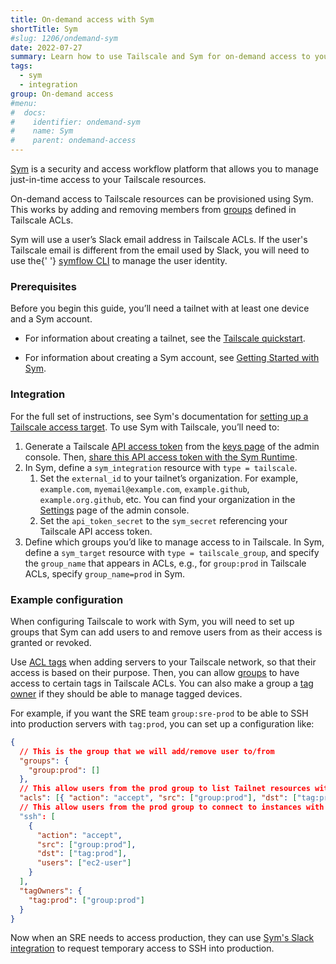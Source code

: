 ```yaml
---
title: On-demand access with Sym
shortTitle: Sym
#slug: 1206/ondemand-sym
date: 2022-07-27
summary: Learn how to use Tailscale and Sym for on-demand access to your Tailscale network.
tags:
  - sym
  - integration
group: On-demand access
#menu:
#  docs:
#    identifier: ondemand-sym
#    name: Sym
#    parent: ondemand-access
---
```


[Sym][sym] is a security and access workflow platform that allows you to manage just-in-time access to your Tailscale resources.

On-demand access to Tailscale resources can be provisioned using Sym. This works by adding and removing members from [groups][groups] defined in Tailscale ACLs.

<Note>
  Sym will use a user’s Slack email address in Tailscale ACLs. If the user's Tailscale email is
  different from the email used by Slack, you will need to use the{' '}
  <a href="https://docs.symops.com/docs/manage-users#update-identity">symflow CLI</a> to manage the
  user identity.
</Note>

### Prerequisites

Before you begin this guide, you’ll need a tailnet with at least one device and a Sym account.

- For information about creating a tailnet, see the [Tailscale quickstart][tailscale-quickstart].

- For information about creating a Sym account, see [Getting Started with Sym][sym-start].

### Integration

For the full set of instructions, see Sym's documentation for [setting up a Tailscale access target][sym-deploy]. To use Sym with Tailscale, you’ll need to:

1. Generate a Tailscale [API access token][access-token] from the [keys page][keys-page] of the admin console. Then, [share this API access token with the Sym Runtime][sym-secrets].
1. In Sym, define a `sym_integration` resource with `type = tailscale`.
   1. Set the `external_id` to your tailnet’s organization. For example, `example.com`, `myemail@example.com`, `example.github`,
      `example.org.github`, etc. You can find your organization in the [Settings][settings] page of the admin console.
   1. Set the `api_token_secret` to the `sym_secret` referencing your Tailscale API access token.
1. Define which groups you’d like to manage access to in Tailscale. In Sym, define a `sym_target`
   resource with `type = tailscale_group`, and specify the `group_name` that appears in ACLs, e.g., for
   `group:prod` in Tailscale ACLs, specify `group_name=prod` in Sym.

### Example configuration

When configuring Tailscale to work with Sym, you will need to set up groups that Sym can add users to and
remove users from as their access is granted or revoked.

Use [ACL tags][acl-tags] when adding servers to your Tailscale network, so that their access is based on their
purpose. Then, you can allow [groups][groups] to have access to certain tags in Tailscale ACLs. You can also make a
group a [tag owner][tag-owner] if they should be able to manage tagged devices.

For example, if you want the SRE team `group:sre-prod` to be able to SSH into production servers with `tag:prod`,
you can set up a configuration like:

```json
{
  // This is the group that we will add/remove user to/from
  "groups": {
    "group:prod": []
  },
  // This allow users from the prod group to list Tailnet resources with the "tag:prod".
  "acls": [{ "action": "accept", "src": ["group:prod"], "dst": ["tag:prod:*"] }],
  // This allow users from the prod group to connect to instances with the `tag:prod`
  "ssh": [
    {
      "action": "accept",
      "src": ["group:prod"],
      "dst": ["tag:prod"],
      "users": ["ec2-user"]
    }
  ],
  "tagOwners": {
    "tag:prod": ["group:prod"]
  }
}
```

Now when an SRE needs to access production, they can use [Sym's Slack integration][sym-overview] to request temporary access to SSH into production.

[acl-tags]: /kb/1068/acl-tags/
[admin-console]: https://login.tailscale.com/admin
[access-token]: /kb/1101/api/
[groups]: /kb/1018/acls/#groups
[keys-page]: https://login.tailscale.com/admin/settings/keys
[settings]: https://login.tailscale.com/admin/settings/
[sym-deploy]: https://docs.symops.com/docs/tailscale#add-tailscale-access-targets
[sym-overview]: https://docs.symops.com/docs/sym-overview
[sym-secrets]: https://docs.symops.com/docs/share-secrets-with-the-sym-runtime
[sym-start]: https://docs.symops.com/docs/getting-started
[sym]: https://symops.com/
[tag-owner]: /kb/1018/acls/#tag-owners
[tailscale-quickstart]: /kb/1017/install/
